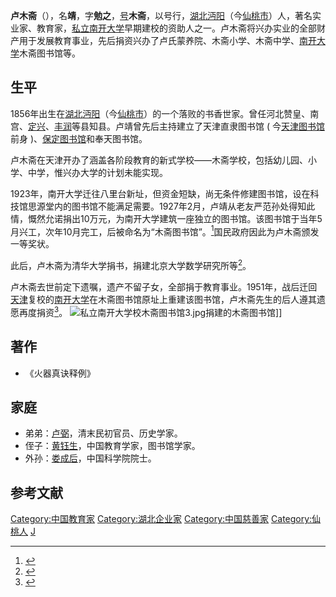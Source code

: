 {{Infobox Writer
|image       = 
|imagesize   = 
|caption     = 卢木斋
|birth_date  = 1856年
|birth_place = [[大清|大清]][[湖北省_(清)|湖北省]][[沔阳州|沔阳州]]
|death_date  = {{death year and age|1948|1856}}
|death_place = {{CHN-1928}}[[北平市|北平市]]
|occupation  = 实业家、教育家
|influences  = 
|influenced  = 
|spouse     = 
|children   = 
}}
'''卢木斋'''（{{bd|1856年||1948年|8月|catIdx=L卢}}），名'''靖'''，字'''勉之'''，[[号|号]]'''木斋'''，以号行，[[湖北|湖北]][[沔阳|沔阳]]（今[[仙桃市|仙桃市]]）人，著名实业家、教育家，[[南开大学|私立南开大学]]早期建校的资助人之一。卢木斋将兴办实业的全部财产用于发展教育事业，先后捐资兴办了卢氏蒙养院、木斋小学、木斋中学、[[南开大学|南开大学]]木斋图书馆等。

== 生平 ==
1856年出生在[[湖北|湖北]][[沔阳|沔阳]]（今[[仙桃市|仙桃市]]）的一个落败的书香世家。曾任河北赞皇、南宫、[[定兴县|定兴]]、[[丰润|丰润]]等县知县。卢靖曾先后主持建立了天津直隶图书馆 ( 今[[天津图书馆|天津图书馆]]前身 )、[[保定图书馆|保定图书馆]]和奉天图书馆。

卢木斋在天津开办了涵盖各阶段教育的新式学校——木斋学校，包括幼儿园、小学、中学，惟兴办大学的计划未能实现。

1923年，南开大学迁往八里台新址，但资金短缺，尚无条件修建图书馆，设在科技馆思源堂内的图书馆不能满足需要。1927年2月，卢靖从老友严范孙处得知此情，慨然允诺捐出10万元，为南开大学建筑一座独立的图书馆。该图书馆于当年5月兴工，次年10月完工，后被命名为“木斋图书馆”。<ref>{{cite news|author1=苏莉鹏|title=卢木斋：甘把自家变学堂|accessdate=2015-10-28|agency=城市快报|date=2011-01-24}}</ref>国民政府因此为卢木斋颁发一等奖状。

此后，卢木斋为清华大学捐书，捐建北京大学数学研究所等<ref>{{cite journal|author1=刘晏平|title=寒士、官僚、教育家——清末首创新式图书馆的卢木斋|journal=文教资料|date=1996-02-15}}</ref>。

卢木斋去世前定下遗嘱，遗产不留子女，全部捐于教育事业。1951年，战后迁回[[天津|天津]]复校的[[南开大学|南开大学]]在木斋图书馆原址上重建该图书馆，卢木斋先生的后人遵其遗愿再度捐资<ref name="南开大学校史1989年版">{{cite book|author1=南开大学校史编写组|title=南开大学校史|date=1989-10|publisher=南开大学出版社|location=天津}}</ref>。
[[File:私立南开大学校木斋图书馆3.jpg|thumb]]捐建的木斋图书馆]]

==著作==
*《火器真诀释例》

== 家庭 ==
*弟弟：[[卢弼|卢弼]]，清末民初官员、历史学家。
*侄子：[[黄钰生|黄钰生]]，中国教育学家，图书馆学家。
*外孙：[[娄成后|娄成后]]，中国科学院院士。

==参考文献==
{{reflist}}

{{DEFAULTSORT:Lu卢}}
[[Category:中国教育家|Category:中国教育家]]
[[Category:湖北企业家|Category:湖北企业家]]
[[Category:中国慈善家|Category:中国慈善家]]
[[Category:仙桃人|Category:仙桃人]]
[[Category:卢姓|J]]